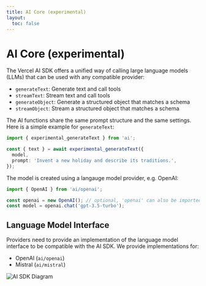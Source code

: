 ```yaml
---
title: AI Core (experimental)
layout:
  toc: false
---
```


# AI Core (experimental)

The Vercel AI SDK offers a unified way of calling large language models (LLMs) that can be used with any compatible provider:

- `generateText`: Generate text and call tools
- `streamText`: Stream text and call tools
- `generateObject`: Generate a structured object that matches a schema
- `streamObject`: Stream a structured object that matches a schema

The AI functions share the same prompt structure and the same settings.
Here is a simple example for `generateText`:

```ts
import { experimental_generateText } from 'ai';

const { text } = await experimental_generateText({
  model,
  prompt: 'Invent a new holiday and describe its traditions.',
});
```

The model is created using a langauge model provider, e.g. OpenAI:

```ts
import { OpenAI } from 'ai/openai';

const openai = new OpenAI(); // optional, 'openai' can also be imported
const model = openai.chat('gpt-3.5-turbo');
```

## Language Model Interface

Providers need to provide an implementation of the language model interface to be compatible with the AI SDK.
We provide implementations for:

- OpenAI (`ai/openai`)
- Mistral (`ai/mistral`)

![AI SDK Diagram](/images/ai-sdk-diagram.png)
